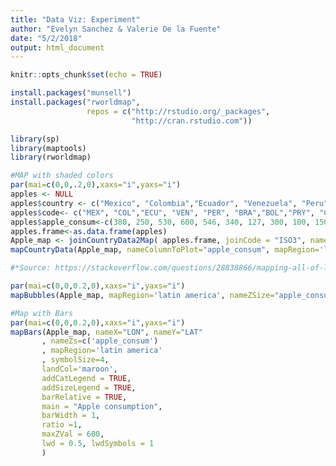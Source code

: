 ```yaml
---
title: "Data Viz: Experiment"
author: "Evelyn Sanchez & Valerie De la Fuente"
date: "5/2/2018"
output: html_document
---
```


```r
knitr::opts_chunk$set(echo = TRUE)
```



```r
install.packages("munsell")
install.packages("rworldmap",
                 repos = c("http://rstudio.org/_packages",
                           "http://cran.rstudio.com"))
```

```r
library(sp)
library(maptools)
library(rworldmap)
```

```r

#MAP with shaded colors
par(mai=c(0,0,.2,0),xaxs="i",yaxs="i")
apples <- NULL  
apples$country <- c("Mexico", "Colombia","Ecuador", "Venezuela", "Peru", "Brazil","Bolivia","Paraguay", "Chile", "Argentina", "Uruguay")  
apples$code<- c("MEX", "COL","ECU", "VEN", "PER", "BRA","BOL","PRY", "CHL", "ARG", "URY")   
apples$apple_consum<-c(380, 250, 530, 600, 546, 340, 127, 300, 100, 150, 133)    
apples.frame<-as.data.frame(apples)
Apple_map <- joinCountryData2Map( apples.frame, joinCode = "ISO3", nameJoinColumn = "code")  
mapCountryData(Apple_map, nameColumnToPlot="apple_consum", mapRegion='latin america', colourPalette = "heat", addLegend = TRUE, mapTitle="Apple consumption per capita")

#*Source: https://stackoverflow.com/questions/28838866/mapping-all-of-latin-america-with-rworldmap?utm_medium=organic&utm_source=google_rich_qa&utm_campaign=google_rich_qa
```
```r

par(mai=c(0,0,0.2,0),xaxs="i",yaxs="i")
mapBubbles(Apple_map, mapRegion='latin america', nameZSize="apple_consum", , colourPalette="rainbow" , landCol="wheat", catMethod= "pretty", legendTitle= "Apple consumption per capita", main="Apple consumption per capita in 2015", legendHoriz=TRUE)

```

```r
#Map with Bars
par(mai=c(0,0,0.2,0),xaxs="i",yaxs="i")
mapBars(Apple_map, nameX="LON", nameY="LAT" 
       , nameZs=c('apple_consum')
       , mapRegion='latin america'
       , symbolSize=4,
       landCol='maroon',
       addCatLegend = TRUE,
       addSizeLegend = TRUE,
       barRelative = TRUE,
       main = "Apple consumption",
       barWidth = 1,
       ratio =1,
       maxZVal = 600,
       lwd = 0.5, lwdSymbols = 1
       )


```



